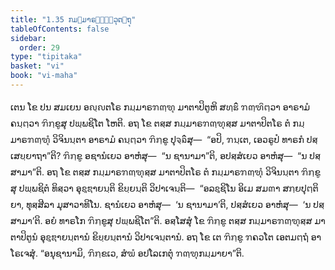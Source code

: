 ```yaml
---
title: "1.35 ກມ຺ມາຣຠຓ຺ຑຸວຕ຺ຖຸ"
tableOfContents: false
sidebar:
  order: 29
type: "tipitaka"
basket: "vi"
book: "vi-maha"
---
```



<DynamicBreadcrumb />

<Division number="98" book="vi-maha">

<Paragraph number="436" book="vi-maha">
ເຕນ ໂຂ ປນ ສມເຍນ ອຎ຺ຎຕໂຣ ກມ຺ມາຣຠຓ຺ຑຸ ມາຕາປິຕູຫິ ສທ຺ຘິໍ ຠຓ຺ຑິຕ຺ວາ ອາຣາມໍ ຄນ຺ຕ຺ວາ ຠິກ຺ຂູສຸ ປພ຺ພຊິໂຕ ໂຫຕິ. ອຖ ໂຂ ຕສ຺ສ ກມ຺ມາຣຠຓ຺ຑຸສ຺ສ ມາຕາປິຕໂຣ ຕໍ ກມ຺ມາຣຠຓ຺ຑຸໍ ວິຈິນນ຺ຕາ ອາຣາມໍ ຄນ຺ຕ຺ວາ ຠິກ຺ຂູ ປຸຈ຺ຉິໍສຸ—  “ອປິ, ຠນ຺ເຕ, ເອວຣູປໍ ທາຣກໍ ປສ຺ເສຍ຺ຍາຖາ”ຕິ? ຠິກ຺ຂູ ອຊານໍເຍວ ອາຫໍສຸ—  “ນ ຊານາມາ”ຕິ, ອປສ຺ສໍເຍວ ອາຫໍສຸ—  “ນ ປສ຺ສາມາ”ຕິ. ອຖ ໂຂ ຕສ຺ສ ກມ຺ມາຣຠຓ຺ຑຸສ຺ສ ມາຕາປິຕໂຣ ຕໍ ກມ຺ມາຣຠຓ຺ຑຸໍ ວິຈິນນ຺ຕາ ຠິກ຺ຂູສຸ ປພ຺ພຊິຕໍ ທິສ຺ວາ ອຸຊ຺ຌາຍນ຺ຕິ ຂິຍ຺ຍນ຺ຕິ ວິປາເຈນ຺ຕິ—  “ອລຊ຺ຊິໂນ ອິເມ ສມຓາ ສກ຺ຍປຸຕ຺ຕິຍາ, ທຸສ຺ສີລາ ມຸສາວາທິໂນ. ຊານໍເຍວ ອາຫໍສຸ—  ‘ນ ຊານາມາ’ຕິ, ປສ຺ສໍເຍວ ອາຫໍສຸ—  ‘ນ ປສ຺ສາມາ’ຕິ. ອຍໍ ທາຣໂກ ຠິກ຺ຂູສຸ ປພ຺ພຊິໂຕ”ຕິ. ອສ຺ໂສສຸໍ ໂຂ ຠິກ຺ຂູ ຕສ຺ສ ກມ຺ມາຣຠຓ຺ຑຸສ຺ສ ມາຕາປິຕູນໍ ອຸຊ຺ຌາຍນ຺ຕານໍ ຂິຍ຺ຍນ຺ຕານໍ ວິປາເຈນ຺ຕານໍ. ອຖ ໂຂ ເຕ ຠິກ຺ຂູ ຠຄວໂຕ ເອຕມຕ຺ຖໍ ອາໂຣເຈສຸໍ. “ອນຸຊານາມິ, ຠິກ຺ຂເວ, ສໍຆໍ ອປໂລເກຕຸໍ ຠຓ຺ຑຸກມ຺ມາຍາ”ຕິ.
</Paragraph>
</Division>